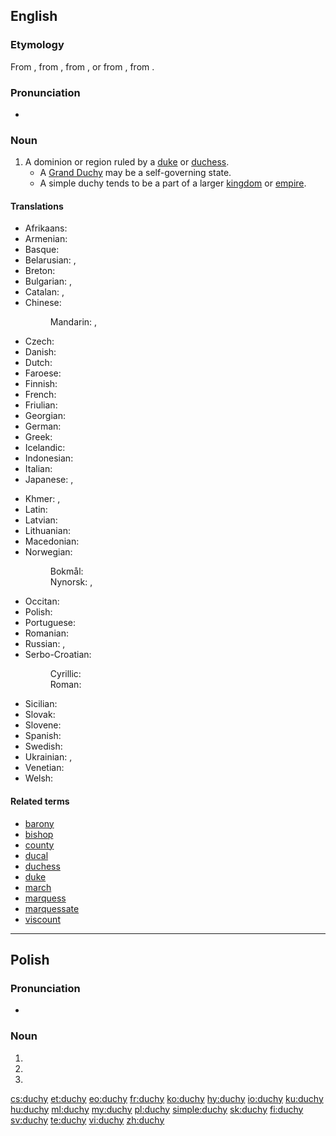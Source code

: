 ==English==

===Etymology===
From {{etyl|enm|en}} {{m|enm|duche}}, from {{etyl|xno|en}} {{m|fro|duché}}, from {{m|fro|duc}}, or from {{etyl|ML.|en}} {{m|la|ducātus}}, from {{etyl|la|en}} {{m|la|dux}}.

===Pronunciation===
* {{IPA|/ˈdʌtʃi/|lang=en}}
*: {{rhymes|ʌtʃi|lang=en}}

===Noun===
{{wikipedia}}
{{en-noun|duchies}}

# A dominion or region ruled by a [[duke]] or [[duchess]].
#* A [[Grand Duchy]] may be a self-governing state.
#* A simple duchy tends to be a part of a larger [[kingdom]] or [[empire]].

====Translations====
{{trans-top|a dominion or region ruled by a duke or duchess}}
* Afrikaans: {{t|af|hertogdom}}
* Armenian: {{t|hy|դքսություն|tr=dkʿsutʿyun|sc=Armn}}
* Basque: {{t|eu|dukerri}}
* Belarusian: {{t|be|герцагства|n|tr=hjércahstva|sc=Cyrl}}, {{t|be|княства|n|tr=knjástva|sc=Cyrl}}
* Breton: {{t|br|dugelezh|f}}
* Bulgarian: {{t|bg|херцогство|n|tr=hércogstvo|sc=Cyrl}}, {{t|bg|княжество|n|tr=knjážestvo|sc=Cyrl}}
* Catalan: {{t|ca|ducado}}, {{t+|ca|ducat|m}}
* Chinese:
*: Mandarin: {{t|cmn|公國|sc=Hani}}, {{t+|cmn|公国|tr=gōngguó|sc=Hani}}
* Czech: {{t+|cs|vévodství|n}}
* Danish: {{t|da|hertugdømme}}
* Dutch: {{t|nl|hertogdom|n}}
* Faroese: {{t|fo|hertogadømi|n}}
* Finnish: {{t|fi|herttuakunta}}
* French: {{t+|fr|duché|m}}
* Friulian: {{t|fur|ducât|m}}
* Georgian: {{t|ka|საჰერცოგო|sc=Geor}}
* German: {{t+|de|Herzogtum|n}}
* Greek: {{t+|el|δουκάτο|n|tr=doukáto|sc=Grek}}
* Icelandic: {{t|is|hertogadæmi|n}}
* Indonesian: {{t+|id|kadipaten}}
* Italian: {{t+|it|ducato|m}}
* Japanese: {{t+|ja|公国|tr=こうこく, kōkoku|sc=Jpan}}, {{t|ja|公爵領|tr=こうしゃくりょう, kōshakuryō|sc=Jpan}}
{{trans-mid}}
* Khmer: {{t|km|អ្នកឧកញ៉ាណាខេត្ត|sc=Khmr|tr=neak oknyaa naa kʰaet}}, {{t|km|ចៅពញាណាខេត្ត|sc=Khmr|tr=chav pnyie naa kʰaet}}
* Latin: {{t|la|ducatum}}
* Latvian: {{t|lv|hercogiste|f}}
* Lithuanian: {{t|lt|hercogystė|f}}
* Macedonian: {{t|mk|војводство|n|tr=vojvodstvo|sc=Cyrl}}
* Norwegian: 
*: Bokmål: {{t|nb|hertugdømme|n}}
*: Nynorsk: {{t|nn|hertugdøme|n}}, {{t|nn|hertugdømme|n}}
* Occitan: {{t|oc|ducat|m}}
* Polish: {{t+|pl|księstwo|n}}
* Portuguese: {{t+|pt|ducado}}
* Romanian: {{t+|ro|ducat|m}}
* Russian: {{t+|ru|герцогство|n|tr=gércogstvo|sc=Cyrl}}, {{t+|ru|княжество|n|tr=knjážestvo|sc=Cyrl}}
* Serbo-Croatian:
*: Cyrillic: {{t|sh|војводство|n}}
*: Roman: {{t+|sh|vojvodstvo|n}}
* Sicilian: {{t|scn|ducatu|m}}
* Slovak: {{t|sk|vojvodstvo|n}}
* Slovene: {{t+|sl|vojvodina|f}}
* Spanish: {{t+|es|ducado|m}}
* Swedish: {{t+|sv|hertigdöme}}
* Ukrainian: {{t|uk|герцогство|n|tr=hércohstvo|sc=Cyrl}}, {{t|uk|князівство|n|tr=knjázivstvo|sc=Cyrl}}
* Venetian: {{t+|vec|dogado|m}}
* Welsh: {{t|cy|dugiaeth}}
{{trans-bottom}}

====Related terms====
* [[barony]]
* [[bishop]]
* [[county]]
* [[ducal]]
* [[duchess]]
* [[duke]]
* [[march]]
* [[marquess]]
* [[marquessate]]
* [[viscount]]

----

==Polish==

===Pronunciation===
* {{pl-IPA}}

===Noun===
{{head|pl|noun form}}

# {{inflection of|lang=pl|duch||nom|p}}
# {{inflection of|lang=pl|duch||acc|p}}
# {{inflection of|lang=pl|duch||voc|p}}

[[cs:duchy]]
[[et:duchy]]
[[eo:duchy]]
[[fr:duchy]]
[[ko:duchy]]
[[hy:duchy]]
[[io:duchy]]
[[ku:duchy]]
[[hu:duchy]]
[[ml:duchy]]
[[my:duchy]]
[[pl:duchy]]
[[simple:duchy]]
[[sk:duchy]]
[[fi:duchy]]
[[sv:duchy]]
[[te:duchy]]
[[vi:duchy]]
[[zh:duchy]]